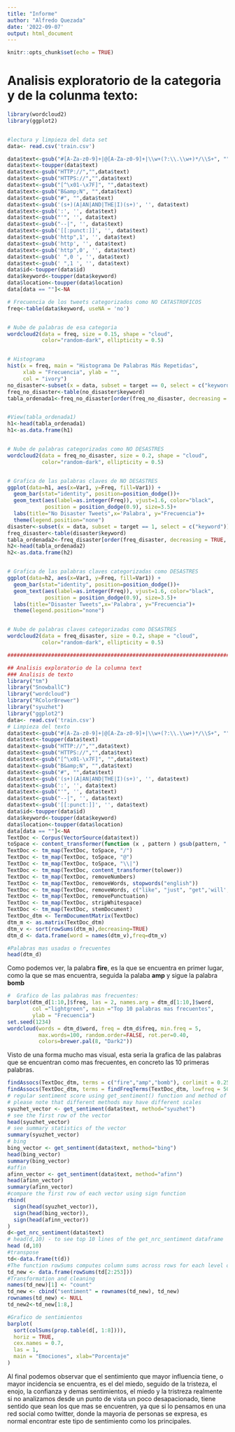 ```yaml
---
title: "Informe"
author: "Alfredo Quezada"
date: '2022-09-07'
output: html_document
---
```


```r
knitr::opts_chunk$set(echo = TRUE)
```

# Analisis exploratorio de la categoria y de la colunma texto: 

```r
library(wordcloud2)
library(ggplot2)


#lectura y limpieza del data set 
data<- read.csv('train.csv')

data$text<-gsub("#[A-Za-z0-9]+|@[A-Za-z0-9]+|\\w+(?:\\.\\w+)*/\\S+", "", data$text)
data$text<-toupper(data$text)
data$text<-gsub("HTTP://","",data$text)
data$text<-gsub("HTTPS://","",data$text)
data$text<-gsub("[^\x01-\x7F]", "",data$text)
data$text<-gsub("B&amp;N", "",data$text)
data$text<-gsub("#", "",data$text)
data$text<-gsub('(s+)(A|AN|AND|THE|I)(s+)', '', data$text)
data$text<-gsub(':', '', data$text)
data$text<-gsub("'", '', data$text)
data$text<-gsub("--|", '', data$text)
data$text<-gsub('[[:punct:]]', '', data$text)
data$text<-gsub('http",1', '', data$text)
data$text<-gsub('http', '', data$text)
data$text<-gsub('http",0', '', data$text)
data$text<-gsub(' ",0 ', '', data$text)
data$text<-gsub(' ",1 ', '', data$text)
data$id<-toupper(data$id)
data$keyword<-toupper(data$keyword)
data$location<-toupper(data$location)
data[data == ""]<-NA

# Frecuencia de los tweets categorizados como NO CATASTROFICOS
freq<-table(data$keyword, useNA = 'no')


# Nube de palabras de esa categoria
wordcloud2(data = freq, size = 0.15, shape = "cloud",
           color="random-dark", ellipticity = 0.5)


# Histograma
hist(x = freq, main = "Histograma De Palabras Más Repetidas", 
     xlab = "Frecuencia", ylab = "",
     col = "ivory")
no_disaster<-subset(x = data, subset = target == 0, select = c("keyword"))
freq_no_disaster<-table(no_disaster$keyword)
tabla_ordenada1<-freq_no_disaster[order(freq_no_disaster, decreasing = TRUE, na.last = TRUE)]


#View(tabla_ordenada1)
h1<-head(tabla_ordenada1)
h1<-as.data.frame(h1)


# Nube de palabras categorizadas como NO DESASTRES
wordcloud2(data = freq_no_disaster, size = 0.2, shape = "cloud",
           color="random-dark", ellipticity = 0.5)


# Grafica de las palabras claves de NO DESASTRES
ggplot(data=h1, aes(x=Var1, y=Freq, fill=Var1)) +
  geom_bar(stat="identity", position=position_dodge())+
  geom_text(aes(label=as.integer(Freq)), vjust=1.6, color="black",
            position = position_dodge(0.9), size=3.5)+
  labs(title="No Disaster Tweets",x='Palabra', y="Frecuencia")+
  theme(legend.position="none")
disaster<-subset(x = data, subset = target == 1, select = c("keyword"))
freq_disaster<-table(disaster$keyword)
tabla_ordenada2<-freq_disaster[order(freq_disaster, decreasing = TRUE, na.last = TRUE)]
h2<-head(tabla_ordenada2)
h2<-as.data.frame(h2)


# Grafica de las palabras claves categorizadas como DESASTRES
ggplot(data=h2, aes(x=Var1, y=Freq, fill=Var1)) +
  geom_bar(stat="identity", position=position_dodge())+
  geom_text(aes(label=as.integer(Freq)), vjust=1.6, color="black",
            position = position_dodge(0.9), size=3.5)+
  labs(title="Disaster Tweets",x='Palabra', y="Frecuencia")+
  theme(legend.position="none")


# Nube de palabras claves categorizadas como DESASTRES
wordcloud2(data = freq_disaster, size = 0.2, shape = "cloud",
           color="random-dark", ellipticity = 0.5)

#############################################################################################################

```




```r
## Analisis exploratorio de la columna text
### Analisis de texto
library("tm")
library("SnowballC")
library("wordcloud")
library("RColorBrewer")
library("syuzhet")
library("ggplot2")
data<- read.csv('train.csv')
# Limpieza del texto
data$text<-gsub("#[A-Za-z0-9]+|@[A-Za-z0-9]+|\\w+(?:\\.\\w+)*/\\S+", "", data$text)
data$text<-toupper(data$text)
data$text<-gsub("HTTP://","",data$text)
data$text<-gsub("HTTPS://","",data$text)
data$text<-gsub("[^\x01-\x7F]", "",data$text)
data$text<-gsub("B&amp;N", "",data$text)
data$text<-gsub("#", "",data$text)
data$text<-gsub('(s+)(A|AN|AND|THE|I)(s+)', '', data$text)
data$text<-gsub(':', '', data$text)
data$text<-gsub("'", '', data$text)
data$text<-gsub("--|", '', data$text)
data$text<-gsub('[[:punct:]]', '', data$text)
data$id<-toupper(data$id)
data$keyword<-toupper(data$keyword)
data$location<-toupper(data$location)
data[data == ""]<-NA
TextDoc <- Corpus(VectorSource(data$text))
toSpace <- content_transformer(function (x , pattern ) gsub(pattern, " ", x))
TextDoc <- tm_map(TextDoc, toSpace, "/")
TextDoc <- tm_map(TextDoc, toSpace, "@")
TextDoc <- tm_map(TextDoc, toSpace, "\\|")
TextDoc <- tm_map(TextDoc, content_transformer(tolower))
TextDoc <- tm_map(TextDoc, removeNumbers)
TextDoc <- tm_map(TextDoc, removeWords, stopwords("english"))
TextDoc <- tm_map(TextDoc, removeWords, c("like", "just", "get",'will','new','now','via','dont','one')) 
TextDoc <- tm_map(TextDoc, removePunctuation)
TextDoc <- tm_map(TextDoc, stripWhitespace)
TextDoc <- tm_map(TextDoc, stemDocument)
TextDoc_dtm <- TermDocumentMatrix(TextDoc)
dtm_m <- as.matrix(TextDoc_dtm)
dtm_v <- sort(rowSums(dtm_m),decreasing=TRUE)
dtm_d <- data.frame(word = names(dtm_v),freq=dtm_v)

```





```r
#Palabras mas usadas o frecuentes 
head(dtm_d)
```

Como podemos ver, la palabra **fire**, es la que se encuentra en primer lugar, como la que se mas encuentra, seguida la palaba **amp** y sigue la palabra **bomb**



```r
#  Grafico de las palabras mas frecuentes:
barplot(dtm_d[1:10,]$freq, las = 2, names.arg = dtm_d[1:10,]$word,
        col ="lightgreen", main ="Top 10 palabras mas frecuentes",
        ylab = "Frecuencia")
set.seed(1234)
wordcloud(words = dtm_d$word, freq = dtm_d$freq, min.freq = 5,
          max.words=100, random.order=FALSE, rot.per=0.40, 
          colors=brewer.pal(8, "Dark2"))

```

 Visto de una forma mucho mas visual, esta seria la grafica de las palabras que se encuentran como mas frecuentes, en concreto las 10 primeras palabras. 


```r

findAssocs(TextDoc_dtm, terms = c("fire","amp","bomb"), corlimit = 0.25)			
findAssocs(TextDoc_dtm, terms = findFreqTerms(TextDoc_dtm, lowfreq = 50), corlimit = 0.25)
# regular sentiment score using get_sentiment() function and method of your choice
# please note that different methods may have different scales
syuzhet_vector <- get_sentiment(data$text, method="syuzhet")
# see the first row of the vector
head(syuzhet_vector)
# see summary statistics of the vector
summary(syuzhet_vector)
# bing
bing_vector <- get_sentiment(data$text, method="bing")
head(bing_vector)
summary(bing_vector)
#affin
afinn_vector <- get_sentiment(data$text, method="afinn")
head(afinn_vector)
summary(afinn_vector)
#compare the first row of each vector using sign function
rbind(
  sign(head(syuzhet_vector)),
  sign(head(bing_vector)),
  sign(head(afinn_vector))
)
d<-get_nrc_sentiment(data$text)
# head(d,10) - to see top 10 lines of the get_nrc_sentiment dataframe
head (d,10)
#transpose
td<-data.frame(t(d))
#The function rowSums computes column sums across rows for each level of a grouping variable.
td_new <- data.frame(rowSums(td[2:253]))
#Transformation and cleaning
names(td_new)[1] <- "count"
td_new <- cbind("sentiment" = rownames(td_new), td_new)
rownames(td_new) <- NULL
td_new2<-td_new[1:8,]

```



```r
#Grafico de sentimientos 
barplot(
  sort(colSums(prop.table(d[, 1:8]))), 
  horiz = TRUE, 
  cex.names = 0.7, 
  las = 1, 
  main = "Emociones", xlab="Porcentaje"
)


```



Al final podemos observar que el sentimiento que mayor influencia tiene, o mayor incidencia se encuentra, es el del miedo, seguido de la tristeza, el enojo, la confianza y demas sentimientos, el miedo y la tristreza realmente si no analizamos desde un punto de vista un poco desapacionado, tiene sentido que sean los que mas se encuentren, ya que si lo pensamos en una red social como twitter, donde la mayoria de personas se expresa, es normal encontrar este tipo de sentimiento como los principales. 

